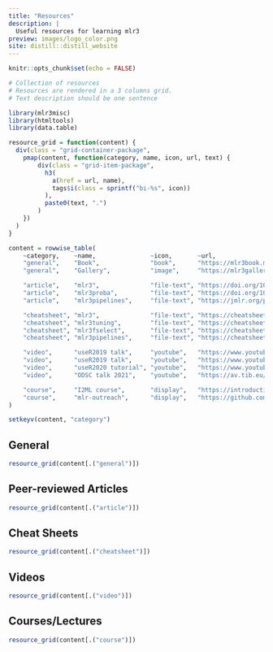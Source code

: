 ```yaml
---
title: "Resources"
description: |
  Useful resources for learning mlr3
preview: images/logo_color.png
site: distill::distill_website
---
```


```r
knitr::opts_chunk$set(echo = FALSE)
```

```r
# Collection of resources
# Resources are rendered in a 3 columns grid.
# Text description should be one sentence

library(mlr3misc)
library(htmltools)
library(data.table)

resource_grid = function(content) {
  div(class = "grid-container-package",
    pmap(content, function(category, name, icon, url, text) {
        div(class = "grid-item-package",
          h3(
            a(href = url, name),
            tags$i(class = sprintf("bi-%s", icon))
          ),
          paste0(text, ".")
        )
    })
  )
}

content = rowwise_table(
    ~category,    ~name,               ~icon,       ~url,                                                    ~text,
    "general",    "Book",              "book",      "https://mlr3book.mlr-org.com/",                         "Central entry point to the mlr3verse",
    "general",    "Gallery",           "image",     "https://mlr3gallery.mlr-org.com/",                      "The gallery has some case studies and demonstrates how frequently occurring problems can be solved",

    "article",    "mlr3",              "file-text", "https://doi.org/10.21105/joss.01903",                   "A modern object-oriented machine learning framework in R (2019). Journal of Open Source Software 4(44), 1903",
    "article",    "mlr3proba",         "file-text", "https://doi.org/10.1093/bioinformatics/btab039",        "An R Package for Machine Learning in Survival Analysis (2021). Bioinformatics, Volume 37, Issue 17, Pages 2789-2791",
    "article",    "mlr3pipelines",     "file-text", "https://jmlr.org/papers/v22/21-0281.html",              "Journal of Machine Learning Research (2021). Journal of Machine Learning Research 22(184):1-7",

    "cheatsheet", "mlr3",              "file-text", "https://cheatsheets.mlr-org.com/mlr3.pdf",              "Core package cheat sheet",
    "cheatsheet", "mlr3tuning",        "file-text", "https://cheatsheets.mlr-org.com/mlr3tuning.pdf",        "Tuning cheat sheet",
    "cheatsheet", "mlr3fselect",       "file-text", "https://cheatsheets.mlr-org.com/mlr3fselect.pdf",       "Feature selection cheat sheet",
    "cheatsheet", "mlr3pipelines",     "file-text", "https://cheatsheets.mlr-org.com/mlr3pipelines.pdf",     "Pipelines cheat sheet",

    "video",      "useR2019 talk",     "youtube",   "https://www.youtube.com/watch?v=wsP2hiFnDQs",           "on mlr3book",
    "video",      "useR2019 talk",     "youtube",   "https://www.youtube.com/watch?v=gEW5RxkbQuQ",           "on mlr3pipelines and mlr3tuning",
    "video",      "useR2020 tutorial", "youtube",   "https://www.youtube.com/watch?v=T43hO2o_nZw",           "on mlr3, mlr3tuning and mlr3pipelines",
    "video",      "ODSC talk 2021",    "youtube",   "https://av.tib.eu/media/55271",                         "on mlr3spatiotempcv and mlr3spatial",

    "course",     "I2ML course",       "display",   "https://introduction-to-machine-learning.netlify.app/", "on mlr3book",
    "course",     "mlr-outreach",      "display",   "https://github.com/mlr-org/mlr-outreach",               "on mlr3pipelines and mlr3tuning"
)

setkeyv(content, "category")
```

## General

```r
resource_grid(content[.("general")])
```

## Peer-reviewed Articles

```r
resource_grid(content[.("article")])
```

## Cheat Sheets

```r
resource_grid(content[.("cheatsheet")])
```

## Videos

```r
resource_grid(content[.("video")])
```

## Courses/Lectures

```r
resource_grid(content[.("course")])
```
